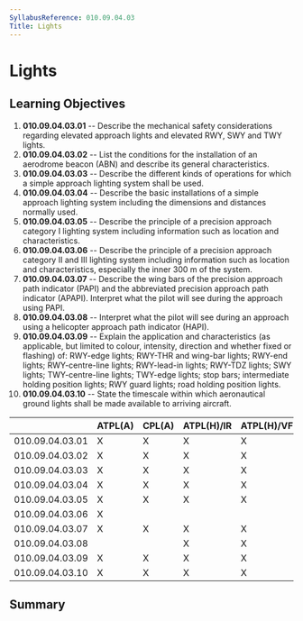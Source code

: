 ```yaml
---
SyllabusReference: 010.09.04.03
Title: Lights
---
```


# Lights

## Learning Objectives

1.  **010.09.04.03.01** -- Describe the mechanical safety considerations
    regarding elevated approach lights and elevated RWY, SWY and TWY lights.
2.  **010.09.04.03.02** -- List the conditions for the installation of an
    aerodrome beacon (ABN) and describe its general characteristics.
3.  **010.09.04.03.03** -- Describe the different kinds of operations for which
    a simple approach lighting system shall be used.
4.  **010.09.04.03.04** -- Describe the basic installations of a simple approach
    lighting system including the dimensions and distances normally used.
5.  **010.09.04.03.05** -- Describe the principle of a precision approach
    category I lighting system including information such as location and
    characteristics.
6.  **010.09.04.03.06** -- Describe the principle of a precision approach
    category II and III lighting system including information such as location
    and characteristics, especially the inner 300 m of the system.
7.  **010.09.04.03.07** -- Describe the wing bars of the precision approach path
    indicator (PAPI) and the abbreviated precision approach path indicator
    (APAPI). Interpret what the pilot will see during the approach using PAPI.
8.  **010.09.04.03.08** -- Interpret what the pilot will see during an approach
    using a helicopter approach path indicator (HAPI).
9.  **010.09.04.03.09** -- Explain the application and characteristics (as
    applicable, but limited to colour, intensity, direction and whether fixed or
    flashing) of: RWY-edge lights; RWY-THR and wing-bar lights; RWY-end lights;
    RWY-centre-line lights; RWY-lead-in lights; RWY-TDZ lights; SWY lights;
    TWY-centre-line lights; TWY-edge lights; stop bars; intermediate holding
    position lights; RWY guard lights; road holding position lights.
10. **010.09.04.03.10** -- State the timescale within which aeronautical ground
    lights shall be made available to arriving aircraft.

|                 | ATPL(A) | CPL(A) | ATPL(H)/IR | ATPL(H)/VFR | CPL(H) | IR  | CBIR(A) |
| --------------- | ------- | ------ | ---------- | ----------- | ------ | --- | ------- |
| 010.09.04.03.01 | X       | X      | X          | X           | X      | X   | X       |
| 010.09.04.03.02 | X       | X      | X          | X           | X      | X   | X       |
| 010.09.04.03.03 | X       | X      | X          | X           | X      | X   | X       |
| 010.09.04.03.04 | X       | X      | X          | X           | X      | X   | X       |
| 010.09.04.03.05 | X       | X      | X          | X           | X      | X   | X       |
| 010.09.04.03.06 | X       |        |            |             |        | X   | X       |
| 010.09.04.03.07 | X       | X      | X          | X           | X      | X   | X       |
| 010.09.04.03.08 |         |        | X          | X           | X      |     |         |
| 010.09.04.03.09 | X       | X      | X          | X           | X      | X   | X       |
| 010.09.04.03.10 | X       | X      | X          | X           | X      | X   | X       |

## Summary

